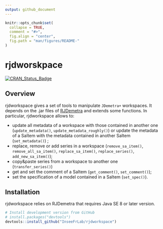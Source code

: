 ```yaml
---
output: github_document
---
```


<!-- README.md is generated from README.Rmd. Please edit that file -->

```r
knitr::opts_chunk$set(
  collapse = TRUE,
  comment = "#>",
  fig.align = "center",
  fig.path = "man/figures/README-"
)
```


# rjdworskpace

[![CRAN_Status_Badge](http://www.r-pkg.org/badges/version/rjdworkspace)](https://cran.r-project.org/package=rjdworkspace)

## Overview

rjdworkspace gives a set of tools to manipulate `JDemetra+` workspaces.
It depends on the .jar files of [RJDemetra](https://github.com/nbbrd/rjdemetra) and extends some functions.
In particular, rjdworkspace allows to:

- update all metadata of a workspace with those contained in another one (`update_metadata()`, `update_metadata_roughly()`) or update the metadata of a SaItem with the metadata contained in another SaItem (`set_metadata()`) ;  
- replace, remove or add series in a workspace (`remove_sa_item()`, `remove_all_sa_item()`, `replace_sa_item()`, `replace_series()`, `add_new_sa_item()`);  
- copy&paste series from a workspace to another one (`transfer_series()`)
- get and set the comment of a SaItem (`get_comment()`, `set_comment()`);
- set the specification of a model contained in a SaItem (`set_spec()`).

## Installation

rjdworkspace relies on RJDemetra that requires Java SE 8 or later version.

```r
# Install development version from GitHub
# install.packages("devtools")
devtools::install_github("InseeFrLab/rjdworkspace")
```

